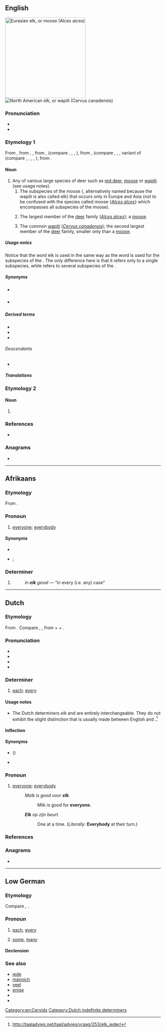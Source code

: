 {{also|Elk|-elk}}
==English==
{{wikipedia|lang=en}}
[[Image:Moose superior.jpg|260px|thumb|Eurasian elk, or moose (''Alces alces'')]]
[[Image:Cervus canadensis2006.jpg|thumb|North American elk, or wapiti (''Cervus canadensis'')]]

===Pronunciation===
* {{IPA|en|/ɛlk/}}
* {{audio|en|en-us-elk.ogg|Audio (US)}}

===Etymology 1===
From {{inh|en|enm|elk}}, from {{inh|en|ang|eolc}}, {{m|ang|eolh|t=elk}}, from {{inh|en|gem-pro|*elhaz}}, {{m|gem-pro|*algiz|t=elk}} (compare {{cog|nds|Elk}}, {{cog|de|Elch}}, {{cog|no|elg}}, {{cog|sv|älg}}), from {{inh|en|ine-pro|*h₁élḱis}}, {{m|ine-pro|*h₁ólḱis}} (compare {{cog|pl|łoś}}, {{cog|ru|лось}}, {{cog|sa-ved|ऋश्य|tr=ṛ́śya||antelope}}, variant of {{m|ine-pro|*h₁elh₁én}} (compare {{cog|de|Elen}}, {{cog|xto|yäl}}, {{cog|txb|ylem||gazelle}}, {{cog|lt|élnis||stag}}, {{cog|hy|եղնիկ||doe, hind}}), from {{m|ine-pro|*h₁el-||deer}}.

====Noun====
{{en-noun|elk|elks}}

# Any of various large species of deer such as [[red deer]], [[moose]] or [[wapiti]] (see usage notes). 
## The subspecies of the moose ({{taxlink|Alces alces alces|subspecies|ver=190809}}, alternatively named {{vern|Eurasian elk}} because the wapiti is also called elk) that occurs only in Europe and Asia (not to be confused with the species called moose {''[[Alces alces]]''} which encompasses all subspecies of the moose).
## {{lb|en|now|chiefly|Europe}} The largest member of the [[deer]] family (''[[Alces alces]]''); a [[moose]].
## {{lb|en|North America}} The common [[wapiti]] (''[[Cervus canadensis]]''); the second largest member of the [[deer]] family, smaller only than a [[moose]].

=====Usage notes=====
Notice that the word elk is used in the same way as the word {{m|en|caribou}} is used for the subspecies of the {{m|en|reindeer}}. The only difference here is that it refers only to a single subspecies, while {{m|en|caribou}} refers to several subspecies of the {{l|en|reindeer}}.

=====Synonyms=====
* {{sense|Cervus candensis}} {{l|en|wapiti}}
* {{sense|Alces alces}} {{l|en|moose}}

=====Derived terms=====
* {{l|en|Elk County}}
* {{l|en|Elk River}}
* {{l|en|Elkton}}

======Descendants======
* {{desc|ko|엘크|bor=1}}

=====Translations=====
{{trans-see|Alces alces|moose}}

{{trans-see|wapiti - ''Cervus canadensis''|wapiti}}

===Etymology 2===

====Noun====
{{en-noun}}

# {{lb|en|obsolete}} {{alt form|en|elke}} {{qual|the {{vern|common swan}} (''[[Cygnus cygnus]]'', syn. {{taxlink|Cygnus ferus|species|ver=190810}}}}

===References===
* {{R:OneLook}}

===Anagrams===
* {{anagrams|en|a=ekl|Kel|Lek|lek}}

[[Category:en:Cervids]]
----

==Afrikaans==

===Etymology===
From {{inh|af|nl|elk}}.

===Pronoun===
{{head|af|pronoun}}

# {{lb|af|rather|_|rare|literary}} [[everyone]]; [[everybody]]

====Synonyms====
* {{l|af|elkeen}}
* {{l|af|ieder}}; {{l|af|iedereen}}

===Determiner===
{{head|af|determiner}}

# {{lb|af|in expressions only}} {{alternative form of|af|elke||every}}
#: ''in '''elk''' geval'' — “in every (i.e. any) case”

----

==Dutch==

===Etymology===
From {{inh|nl|dum|elc}}. Compare {{cog|en|each}}, {{cog|fy|elk}}, from {{der|nl|gem-pro|*aiwô|t=ever, always}} + {{m|gem-pro|*ga-}} + {{der|nl|gem-pro|*hwilīkaz}}.

===Pronunciation===
* {{IPA|nl|/ɛlk/}}
* {{audio|nl|Nl-elk.ogg|Audio}}
* {{hyphenation|nl|elk}}
* {{rhymes|nl|ɛlk}}

===Determiner===
{{head|nl|determiner}}

# [[each]]; [[every]]

====Usage notes====
* The Dutch determiners ''elk'' and {{m|nl|ieder}} are entirely interchangeable. They do not exhibit the slight distinction that is usually made between English {{m|en|each}} and {{m|en|every}}.<ref>http://taaladvies.net/taal/advies/vraag/253/elk_ieder/</ref>

====Inflection====
{{nl-decl-adj||-|part=-}}

====Synonyms====
* {{l|nl|al}} ({{l|nl|alle}})
* {{l|nl|ieder}}

===Pronoun===
{{head|nl|pronoun}}

# {{lb|nl|chiefly in expressions}} [[everyone]]; [[everybody]]
#: ''Melk is goed voor '''elk'''.''
#:: Milk is good for '''everyone.'''
#: '''''Elk''' op zijn beurt.''
#:: One at a time. (''Literally:'' '''Everybody''' at their turn.)

===References===
<references/>

===Anagrams===
* {{l|nl|lek}}

[[Category:Dutch indefinite determiners]]

----

==Low German==

===Etymology===
Compare {{cog|nl|elk}}, {{cog|en|each}}.

===Pronoun===
{{head|nds|pronoun}}

# {{lb|nds|in the singular}} [[each]], [[every]]
# {{lb|nds|in the plural}} [[some]], [[many]]

====Declension====
{{nds-decl-männich|head=elk|elk|elk}}

===See also===
* [[jede]]
* [[männich]]
* [[veel]]
* [[enige]]
* {{l|nds|elker}}
* {{l|nds|Elkeener}}
